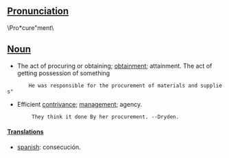 == [[Pronunciation]] == 	

\Pro*cure"ment\

== [[Noun]] ==
* The act of procuring or obtaining; [[obtainment]]; attainment. The act of getting possession of something

        He was responsible for the procurement of materials and supplies"

* Efficient [[contrivance]]; [[management]]; agency.

         They think it done By her procurement. --Dryden.

====[[Translation]]s====

*[[spanish]]: consecución.
